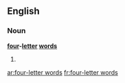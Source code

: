 ==English==

===Noun===
'''[[four]]-[[letter]] [[word]]s'''

# {{plural of|four-letter word}}

[[ar:four-letter words]]
[[fr:four-letter words]]